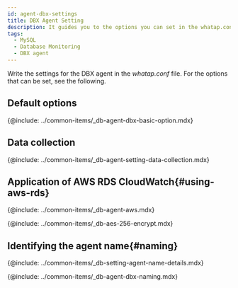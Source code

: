 ```yaml
---
id: agent-dbx-settings
title: DBX Agent Setting
description: It guides you to the options you can set in the whatap.conf file.
tags:
  - MySQL
  - Database Monitoring
  - DBX agent
---
```



Write the settings for the DBX agent in the _whatap.conf_ file. For the options that can be set, see the following.

## Default options

{@include: ../common-items/_db-agent-dbx-basic-option.mdx}

## Data collection

{@include: ../common-items/_db-agent-setting-data-collection.mdx}

## Application of AWS RDS CloudWatch{#using-aws-rds}

<AWSRDSdesc name='db_mysql_counter' />

{@include: ../common-items/_db-agent-aws.mdx} 

<!-- AES 256 암호화 적용 -->

{@include: ../common-items/_db-aes-256-encrypt.mdx}  

## Identifying the agent name{#naming}

{@include: ../common-items/_db-setting-agent-name-details.mdx}

{@include: ../common-items/_db-agent-dbx-naming.mdx}
